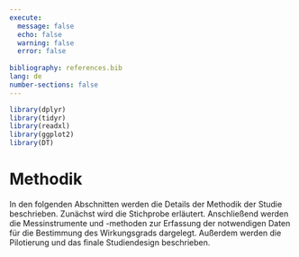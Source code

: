```yaml
---
execute:
  message: false
  echo: false
  warning: false
  error: false
  
bibliography: references.bib
lang: de
number-sections: false
---
```

```r
library(dplyr)
library(tidyr)
library(readxl)
library(ggplot2)
library(DT)
```
# Methodik

In den folgenden Abschnitten werden die Details der Methodik der Studie beschrieben. Zunächst wird die Stichprobe erläutert. Anschließend werden die Messinstrumente und -methoden zur Erfassung der notwendigen Daten für die Bestimmung des Wirkungsgrads dargelegt. Außerdem werden die Pilotierung und das finale Studiendesign beschrieben.
